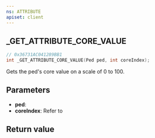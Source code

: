 ```yaml
---
ns: ATTRIBUTE
apiset: client
---
```

## _GET_ATTRIBUTE_CORE_VALUE

```c
// 0x36731AC041289BB1
int _GET_ATTRIBUTE_CORE_VALUE(Ped ped, int coreIndex);
```

Gets the ped's core value on a scale of 0 to 100.

## Parameters
* **ped**:
* **coreIndex**: Refer to <EmbeddedEnum name="eAttributeCore" />

## Return value

